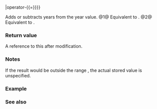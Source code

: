 {{cpp/chrono/year/title|operator+{{=}}|operator-{{=}}}}
{{cpp/chrono/year/navbar}}
{{dcl begin}}
{{dcl|since=c++20|num=1|1=
constexpr std::chrono::year&amp; operator+=( const std::chrono::years&amp; y ) noexcept;
}}
{{dcl|since=c++20|num=2|1=
constexpr std::chrono::year&amp; operator-=( const std::chrono::years&amp; y ) noexcept;
}}
{{dcl end}}

Adds or subtracts {{c|y.count()}} years from the year value.
@1@ Equivalent to {{c|1=*this = *this + y;}}.
@2@ Equivalent to {{c|1=*this = *this - y;}}.

===Return value===
A reference to this {{tt|year}} after modification.

===Notes===
If the result would be outside the range {{closed range|-32767|32767}}, the actual stored value is unspecified.

===Example===
{{example
|code=
#include &lt;chrono&gt;
#include &lt;iostream&gt;

int main()
{
    using namespace std::literals::chrono_literals;
    std::cout &lt;&lt; std::boolalpha;

    std::chrono::year y{2020};
 
    y += std::chrono::years(12);
    std::cout &lt;&lt; (y == 2032y) &lt;&lt; ' ';

    y -= std::chrono::years(33);
    std::cout &lt;&lt; (y == 1999y) &lt;&lt; '\n';
}
|output=true true
}}

===See also===
{{dsc begin}}
{{dsc inc|cpp/chrono/year/dsc operator_inc dec}}
{{dsc inc|cpp/chrono/year/dsc operator_arith 2}}
{{dsc end}}

{{langlinks|de|es|ja|ru|zh}}